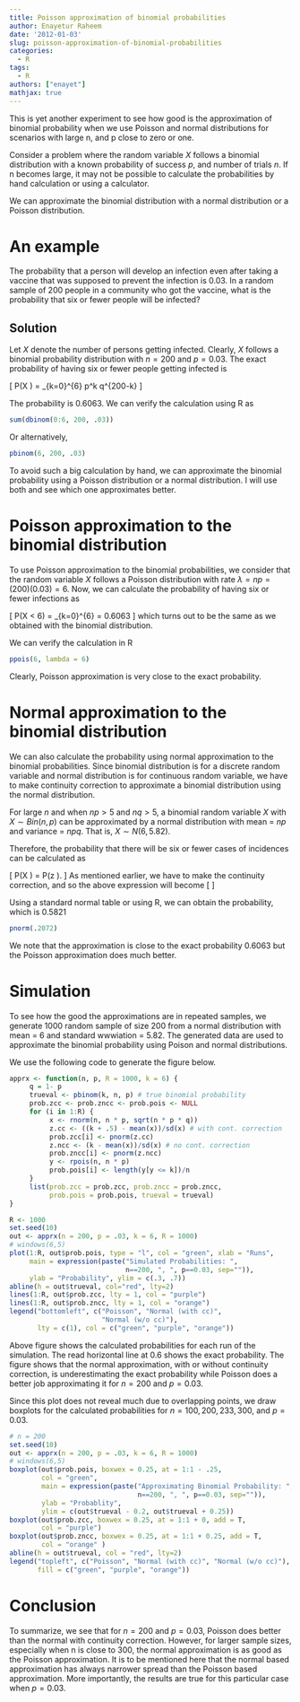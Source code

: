 ```yaml
---
title: Poisson approximation of binomial probabilities
author: Enayetur Raheem
date: '2012-01-03'
slug: poisson-approximation-of-binomial-probabilities
categories:
  - R
tags:
  - R
authors: ["enayet"]
mathjax: true
---
```


This is yet another experiment to see how good is the approximation of binomial probability when we use Poisson and normal distributions for scenarios with large n, and p close to zero or one.

Consider a problem where the random variable $X$ follows a binomial distribution with a known probability of success $p$, and number of trials $n$. If n becomes large, it may not be possible to calculate the probabilities by hand calculation or using a calculator.

We can approximate the binomial distribution with a normal distribution or a Poisson distribution.

# An example

The probability that a person will develop an infection even after taking a vaccine that was supposed to prevent the infection is 0.03. In a random sample of 200 people in a community who got the vaccine, what is the probability that six or fewer people will be infected?

## Solution

Let $X$ denote the number of persons getting infected. Clearly, $X$ follows a binomial probability distribution with $n=200$ and $p = 0.03$. The exact probability of having six or fewer people getting infected is

\[
P(X \leq 6) = \sum_{k=0}^{6} \binom{200}{k} p^k q^{200-k}
\]

The probability is 0.6063. We can verify the calculation using R as

```r
sum(dbinom(0:6, 200, .03))
```

Or alternatively,

```r
pbinom(6, 200, .03)
```
To avoid such a big calculation by hand, we can approximate the binomial probability using a Poisson distribution or a normal distribution. I will use both and see which one approximates better.

# Poisson approximation to the binomial distribution

To use Poisson approximation to the binomial probabilities, we consider that the random variable $X$ follows a Poisson distribution with rate $\lambda = np = (200)(0.03) = 6.$ Now, we can calculate the probability of having six or fewer infections as

\[
P(X < 6) = \sum_{k=0}^{6}\frac{e^{-6} 6^k}{k!} = 0.6063
\]
which turns out to be the same as we obtained with the binomial distribution.

We can verify the calculation in R

```r
ppois(6, lambda = 6)
```

Clearly, Poisson approximation is very close to the exact probability.

# Normal approximation to the binomial distribution

We can also calculate the probability using normal approximation to the binomial probabilities. Since binomial distribution is for a discrete random variable and normal distribution is for continuous random variable, we have to make continuity correction to approximate a binomial distribution using the normal distribution.

For large $n$ and when $np > 5$ and $nq > 5,$ a binomial random variable $X$ with $X \sim Bin(n, p)$ can be approximated by a normal distribution with mean = $np$ and variance = $npq.$ That is, $X \sim N(6, \, 5.82).$

Therefore, the probability that there will be six or fewer cases of incidences can be calculated as

\[
P(X \leq 6) = P\left(z \leq \frac{X-6}{\sqrt{5.82}} \right).
\]
As mentioned earlier, we have to make the continuity correction, and so the above expression will become
\[
\begin{align*}
P(X \leq 6) &= P\left(z \leq \frac{(X+0.5) - 6}{\sqrt{5.82}} \right) \\
&= P\left(z \leq \frac{6.5-6}{\sqrt{5.82}}\right) \\
&= P(z \leq 0.2072)
\end{align*}
\]

Using a standard normal table or using R, we can obtain the probability, which is 0.5821

```r
pnorm(.2072)
```

We note that the approximation is close to the exact probability 0.6063 but the Poisson approximation does much better.

# Simulation

To see how the good the approximations are in repeated samples, we generate 1000 random sample of size 200 from a normal distribution with mean = 6 and standard wwwiation = 5.82. The generated data are used to approximate the binomial probability using Poison and normal distributions.

We use the following code to generate the figure below.
```r
apprx <- function(n, p, R = 1000, k = 6) {
     q = 1- p
     trueval <- pbinom(k, n, p) # true binomial probability
     prob.zcc <- prob.zncc <- prob.pois <- NULL  
     for (i in 1:R) {
          x <- rnorm(n, n * p, sqrt(n * p * q))
          z.cc <- ((k + .5) - mean(x))/sd(x) # with cont. correction
          prob.zcc[i] <- pnorm(z.cc)
          z.ncc <- (k - mean(x))/sd(x) # no cont. correction
          prob.zncc[i] <- pnorm(z.ncc)    
          y <- rpois(n, n * p)
          prob.pois[i] <- length(y[y <= k])/n
     }
     list(prob.zcc = prob.zcc, prob.zncc = prob.zncc, 
          prob.pois = prob.pois, trueval = trueval)
}

```

```r
R <- 1000
set.seed(10)
out <- apprx(n = 200, p = .03, k = 6, R = 1000)
# windows(6,5)
plot(1:R, out$prob.pois, type = "l", col = "green", xlab = "Runs", 
     main = expression(paste("Simulated Probabilities: ", 
                             n==200, ", ", p==0.03, sep="")),
     ylab = "Probability", ylim = c(.3, .7))
abline(h = out$trueval, col="red", lty=2)
lines(1:R, out$prob.zcc, lty = 1, col = "purple")
lines(1:R, out$prob.zncc, lty = 1, col = "orange")
legend("bottomleft", c("Poisson", "Normal (with cc)", 
                       "Normal (w/o cc)"),
       lty = c(1), col = c("green", "purple", "orange"))
```

Above figure shows the calculated probabilities for each run of the simulation. The read horizontal line at 0.6 shows the exact probability. The figure shows that the normal approximation, with or without continuity correction, is underestimating the exact probability while Poisson does a better job approximating it for $n=200$ and $p=0.03.$

Since this plot does not reveal much due to overlapping points, we draw boxplots for the calculated probabilities for $n= 100, 200, 233, 300,$ and $p=0.03.$

```r
# n = 200
set.seed(10)
out <- apprx(n = 200, p = .03, k = 6, R = 1000)
# windows(6,5)
boxplot(out$prob.pois, boxwex = 0.25, at = 1:1 - .25,
        col = "green",
        main = expression(paste("Approximating Binomial Probability: ", 
                                n==200, ", ", p==0.03, sep="")),
        ylab = "Probablity", 
        ylim = c(out$trueval - 0.2, out$trueval + 0.25))
boxplot(out$prob.zcc, boxwex = 0.25, at = 1:1 + 0, add = T,
        col = "purple")
boxplot(out$prob.zncc, boxwex = 0.25, at = 1:1 + 0.25, add = T,
        col = "orange" )
abline(h = out$trueval, col = "red", lty=2)
legend("topleft", c("Poisson", "Normal (with cc)", "Normal (w/o cc)"), 
       fill = c("green", "purple", "orange"))
```

# Conclusion

To summarize, we see that for $n = 200$ and $p = 0.03,$ Poisson does better than the normal with continuity correction. However, for larger sample sizes, especially when n is close to 300, the normal approximation is as good as the Poisson approximation. It is to be mentioned here that the normal based approximation has always narrower spread than the Poisson based approximation. More importantly, the results are true for this particular case when $p=0.03.$

